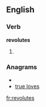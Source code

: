 
==English==

===Verb===
'''revolutes'''

# {{third-person singular of|[[revolute]]}}

===Anagrams===
* {{alphagram|eelorstuv}}
* [[true loves#English|true loves]]

[[fr:revolutes]]